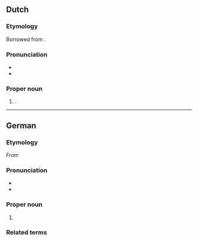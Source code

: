 ==Dutch==

===Etymology===
Borrowed from {{bor|nl|de|Hannelore}}.

===Pronunciation===
* {{IPA|nl|/ˈɦɑ.nəˌloː.rə/|/ˌɦɑ.nəˈloː.rə/}}
* {{hyphenation|nl|Han|ne|lo|re}}

===Proper noun===
{{nl-proper noun|f}}

# {{given name|nl|female}}.

----

==German==

===Etymology===
From {{compound|de|Hanne|Lore||gloss2={{m|de|Eleonore}}|gloss1={{m|de|Johanne}}}}

===Pronunciation===
* {{IPA|de|/ˈhanəˌloːʁə/}}
* {{audio|de|De-Hannelore.ogg|Audio}}

===Proper noun===
{{head|de|proper noun}}

# {{given name|de|female|blend=Hanne|blend2=Lore}}

===Related terms===
{{rel3|de|
|Hanne
|Lore
|Hannalora
|Hanna
|Lora
|Hannalore
|Hannelora
}}